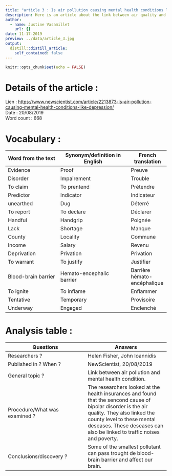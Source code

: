 ```yaml
---
title: "article 3 : Is air pollution causing mental health conditions like depression ?"
description: Here is an article about the link between air quality and mental deseases
author:
  - name: Justine Vasamillet
    url: {}
date: 11-17-2019
preview: ../data/article_3.jpg
output:
  distill::distill_article:
    self_contained: false
---
```


```r
knitr::opts_chunk$set(echo = FALSE)
```

# Details of the article : 
 
Lien : [https://www.newscientist.com/article/2213873-is-air-pollution-causing-mental-health-conditions-like-depression/](https://www.newscientist.com/article/2213873-is-air-pollution-causing-mental-health-conditions-like-depression/)  
Date : 20/08/2019  
Word count : 668  

# Vocabulary : 

Word from the text          |Synonym/definition in English           |French translation 
----------------------------|-------------------------------------|--------------------
Evidence  |Proof  |Preuve  
Disorder  |Impairement  |Trouble  
To claim  |To prentend  |Prétendre  
Predictor  |Indicator  |Indicateur  
unearthed  |Dug  |Déterré  
To report  |To declare  |Déclarer  
Handful  |Handgrip  |Poignée  
Lack  |Shortage  |Manque  
County  |Locality  |Commune  
Income  |Salary  |Revenu  
Deprivation  |Privation  |Privation  
To warrant  |To justify  |Justifier  
Blood-brain barrier  |Hemato-encephalic barrier  |Barrière hémato-encéphalique  
To ignite  |To inflame  |Enflammer  
Tentative  |Temporary  |Provisoire  
Underway  |Engaged  |Enclenché  
 
# Analysis table : 

Questions                  |Answers          
---------------------------|----------------------------
Researchers ?  |Helen Fisher, John Ioannidis  
Published in ? When ?  |NewScientist, 20/08/2019  
General topic ?  |Link between air pollution and mental health condition.  
Procedure/What was examined ?  |The researchers looked at the health insurances and found that the sencond cause of bipolar disorder is the air quality. They also linked the county level to these mental deseases. These deseases can also be linked to traffic noises and poverty.  
Conclusions/discovery ?  |Some of the smallest pollutant can pass trought de blood-brain barrier and affect our brain. 
 
 
 

